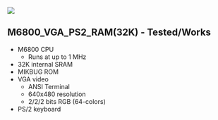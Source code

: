 <img src="http://land-boards.com/blwiki/images/8/8f/RETRO-EP4CE15-REV4-BLACK-P1464-720PX.jpg"></img>

== M6800_VGA_PS2_RAM(32K) - Tested/Works ==

* M6800 CPU
** Runs at up to 1 MHz
* 32K internal SRAM
* MIKBUG ROM
* VGA video
** ANSI Terminal
** 640x480 resolution
** 2/2/2 bits RGB (64-colors)
* PS/2 keyboard
